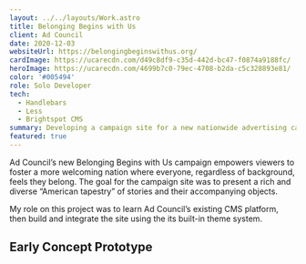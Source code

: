 ```yaml
---
layout: ../../layouts/Work.astro
title: Belonging Begins with Us
client: Ad Council
date: 2020-12-03
websiteUrl: https://belongingbeginswithus.org/
cardImage: https://ucarecdn.com/d49c8df9-c35d-442d-bc47-f0874a9188fc/
heroImage: https://ucarecdn.com/4699b7c0-79ec-4708-b2da-c5c328893e81/
color: '#005494'
role: Solo Developer
tech:
  - Handlebars
  - Less
  - Brightspot CMS
summary: Developing a campaign site for a new nationwide advertising campaign by the Ad Council.
featured: true
---
```


Ad Council’s new Belonging Begins with Us campaign empowers viewers to foster a more welcoming nation where everyone, regardless of background, feels they belong. The goal for the campaign site was to present a rich and diverse “American tapestry” of stories and their accompanying objects.

My role on this project was to learn Ad Council’s existing CMS platform, then build and integrate the site using the its built-in theme system.

## Early Concept Prototype

<Embed url="https://codepen.io/jeremyfrank/embed/preview/YzqVzJy?default-tab=result" height="600" />

